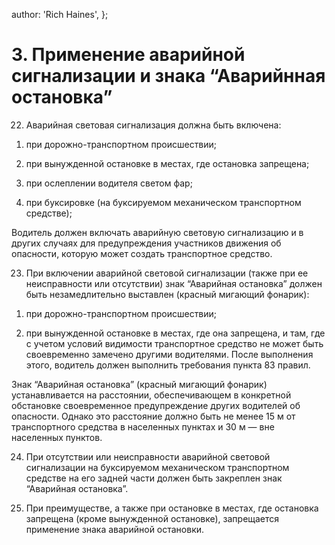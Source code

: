 
  author: 'Rich Haines',
};

# 3. Применение аварийной сигнализации и знака “Аварийнная остановка”

22. Аварийная световая сигнализация должна быть включена:

1) при дорожно-транспортном происшествии;

2) при вынужденной остановке в местах, где остановка запрещена;

3) при ослеплении водителя светом фар;

4) при буксировке (на буксируемом механическом транспортном средстве);

Водитель должен включать аварийную световую сигнализацию и в других случаях для предупреждения участников движения об опасности, которую может создать транспортное средство.

23. При включении аварийной световой сигнализации (также при ее неисправности или отсутствии) знак “Аварийная остановка” должен быть незамедлительно выставлен (красный мигающий фонарик):

1) при дорожно-транспортном происшествии;

2) при вынужденной остановке в местах, где она запрещена, и там, где с учетом условий видимости транспортное средство не может быть своевременно замечено другими водителями. После выполнения этого, водитель должен выполнить требования пункта 83 правил.

Знак “Аварийная остановка” (красный мигающий фонарик) устанавливается на расстоянии, обеспечивающем в конкретной обстановке своевременное предупреждение других водителей об опасности. Однако это расстояние должно быть не менее 15 м от транспортного средства в населенных пунктах и 30 м — вне населенных пунктов.

24. При отсутствии или неисправности аварийной световой сигнализации на буксируемом механическом транспортном средстве на его задней части должен быть закреплен знак “Аварийная остановка”.

25. При преимуществе, а также при остановке в местах, где остановка запрещена (кроме вынужденной остановке), запрещается применение знака аварийной остановки.

